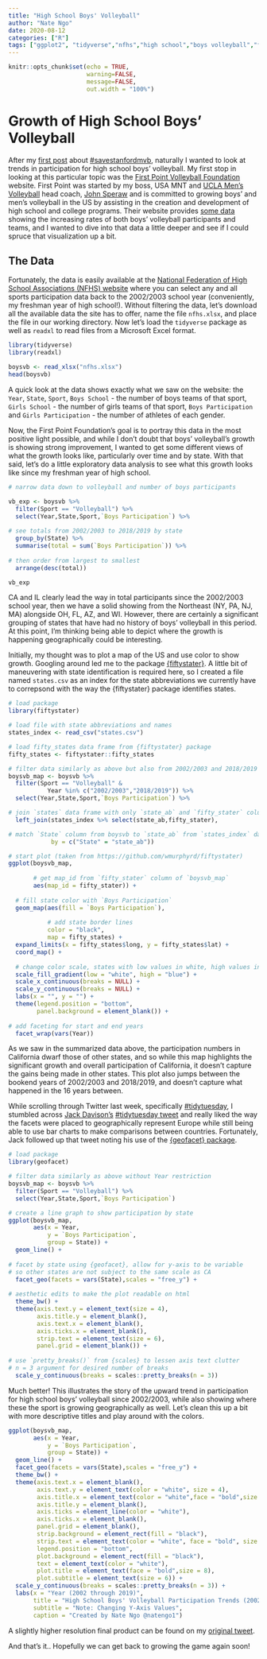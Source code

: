 ```yaml
---
title: "High School Boys' Volleyball"
author: "Nate Ngo"
date: 2020-08-12
categories: ["R"]
tags: ["ggplot2", "tidyverse","nfhs","high school","boys volleyball","first point foundation"]
---
```


```r
knitr::opts_chunk$set(echo = TRUE,
                      warning=FALSE,
                      message=FALSE,
                      out.width = "100%")
```

# Growth of High School Boys' Volleyball

After my [first post](https://volleyviz.netlify.app/post/intropost/) about [#savestanfordmvb](https://www.change.org/p/stanford-university-reinstate-the-stanford-men-s-volleyball-program?utm_content=cl_sharecopy_23354124_en-US%3A4&recruiter=1129383434&utm_source=share_petition&utm_medium=copylink&utm_campaign=share_petition), naturally I wanted to look at trends in participation for high school boys' volleyball. My first stop in looking at this particular topic was the [First Point Volleyball Foundation](http://firstpointvolleyball.com/sample-page/) website. First Point was started by my boss, USA MNT and [UCLA Men's Volleyball](https://twitter.com/uclamvb) head coach, [John Speraw](https://twitter.com/johnsperaw) and is committed to growing boys' and men's volleyball in the US by assisting in the creation and development of high school and college programs. Their website provides [some data](http://firstpointvolleyball.com/boys-volleyball/) showing the increasing rates of both boys' volleyball participants and teams, and I wanted to dive into that data a little deeper and see if I could spruce that visualization up a bit. 

## The Data

Fortunately, the data is easily available at the [National Federation of High School Associations (NFHS) website](https://members.nfhs.org/participation_statistics) where you can select any and all sports participation data back to the 2002/2003 school year (conveniently, my freshman year of high school!). Without filtering the data, let's download all the available data the site has to offer, name the file `nfhs.xlsx`, and place the file in our working directory. Now let's load the `tidyverse` package as well as `readxl` to read files from a Microsoft Excel format.

```r

library(tidyverse)
library(readxl)

boysvb <- read_xlsx("nfhs.xlsx")
head(boysvb)

```

A quick look at the data shows exactly what we saw on the website: the `Year`, `State`, `Sport`, `Boys School` - the number of boys teams of that sport, `Girls School` - the number of girls teams of that sport, `Boys Participation` and `Girls Participation` - the number of athletes of each gender.

Now, the First Point Foundation's goal is to portray this data in the most positive light possible, and while I don't doubt that boys' volleyball's growth is showing strong improvement, I wanted to get some different views of what the growth looks like, particularly over time and by state. With that said, let's do a little exploratory data analysis to see what this growth looks like since my freshman year of high school.

```r

# narrow data down to volleyball and number of boys participants

vb_exp <- boysvb %>%
  filter(Sport == "Volleyball") %>%
  select(Year,State,Sport,`Boys Participation`) %>%
  
# see totals from 2002/2003 to 2018/2019 by state
  group_by(State) %>%
  summarise(total = sum(`Boys Participation`)) %>%
  
# then order from largest to smallest
  arrange(desc(total))

vb_exp

```

CA and IL clearly lead the way in total participants since the 2002/2003 school year, then we have a solid showing from the Northeast (NY, PA, NJ, MA) alongside OH, FL, AZ, and WI. However, there are certainly a significant grouping of states that have had no history of boys' volleyball in this period. At this point, I'm thinking being able to depict where the growth is happening geographically could be interesting. 

Initially, my thought was to plot a map of the US and use color to show growth. Googling around led me to the package [{fiftystater}](https://github.com/wmurphyrd/fiftystater). A little bit of maneuvering with state identification is required here, so I created a file named `states.csv` as an index for the state abbreviations we currently have to correpsond with the way the {fiftystater} package identifies states.

```r

# load package
library(fiftystater)

# load file with state abbreviations and names
states_index <- read_csv("states.csv")

# load fifty_states data frame from {fiftystater} package
fifty_states <- fiftystater::fifty_states

# filter data similarly as above but also from 2002/2003 and 2018/2019 only
boysvb_map <- boysvb %>%
  filter(Sport == "Volleyball" & 
           Year %in% c("2002/2003","2018/2019")) %>%
  select(Year,State,Sport,`Boys Participation`) %>%

# join `states` data frame with only `state_ab` and `fifty_stater` columns
  left_join(states_index %>% select(state_ab,fifty_stater),

# match `State` column from boysvb to `state_ab` from `states_index` data frame
            by = c("State" = "state_ab"))

# start plot (taken from https://github.com/wmurphyrd/fiftystater)
ggplot(boysvb_map,
       
       # get map_id from `fifty_stater` column of `boysvb_map`
       aes(map_id = fifty_stater)) + 
  
  # fill state color with `Boys Participation`
  geom_map(aes(fill = `Boys Participation`),
           
           # add state border lines
           color = "black",
           map = fifty_states) + 
  expand_limits(x = fifty_states$long, y = fifty_states$lat) +
  coord_map() +
  
  # change color scale, states with low values in white, high values in blue
  scale_fill_gradient(low = "white", high = "blue") +
  scale_x_continuous(breaks = NULL) + 
  scale_y_continuous(breaks = NULL) +
  labs(x = "", y = "") +
  theme(legend.position = "bottom", 
        panel.background = element_blank()) +
  
# add faceting for start and end years
  facet_wrap(vars(Year))

```

As we saw in the summarized data above, the participation numbers in California dwarf those of other states, and so while this map highlights the significant growth and overall participation of California, it doesn't capture the gains being made in other states. This plot also jumps between the bookend years of 2002/2003 and 2018/2019, and doesn't capture what happened in the 16 years between.

While scrolling through Twitter last week, specifically [#tidytuesday](https://twitter.com/search?q=%23TidyTuesday&src=recent_search_click), I stumbled across [Jack Davison's](https://twitter.com/jdavison_) [#tidytuesday tweet](https://twitter.com/JDavison_/status/1290403890676940801?s=20) and really liked the way the facets were placed to geographically represent Europe while still being able to use bar charts to make comparisons between countries. Fortunately, Jack followed up that tweet noting his use of the [{geofacet} package](https://hafen.github.io/geofacet/). 

```r

# load package
library(geofacet)

# filter data similarly as above without Year restriction
boysvb_map <- boysvb %>%
  filter(Sport == "Volleyball") %>%
  select(Year,State,Sport,`Boys Participation`)

# create a line graph to show participation by state
ggplot(boysvb_map,
       aes(x = Year,
           y = `Boys Participation`,
           group = State)) +
  geom_line() +
  
# facet by state using {geofacet}, allow for y-axis to be variable
# so other states are not subject to the same scale as CA
  facet_geo(facets = vars(State),scales = "free_y") +
  
# aesthetic edits to make the plot readable on html
  theme_bw() +
  theme(axis.text.y = element_text(size = 4),
        axis.title.y = element_blank(),
        axis.text.x = element_blank(),
        axis.ticks.x = element_blank(),
        strip.text = element_text(size = 6),
        panel.grid = element_blank()) +
  
# use `pretty_breaks()` from {scales} to lessen axis text clutter
# n = 3 argument for desired number of breaks
  scale_y_continuous(breaks = scales::pretty_breaks(n = 3))
```

Much better! This illustrates the story of the upward trend in participation for high school boys' volleyball since 2002/2003, while also showing where these the sport is growing geographically as well. Let's clean this up a bit with more descriptive titles and play around with the colors.


```r

ggplot(boysvb_map,
       aes(x = Year,
           y = `Boys Participation`,
           group = State)) +
  geom_line() +
  facet_geo(facets = vars(State),scales = "free_y") +
  theme_bw() +
  theme(axis.text.x = element_blank(),
        axis.text.y = element_text(color = "white", size = 4),
        axis.title.x = element_text(color = "white",face = "bold",size = 6),
        axis.title.y = element_blank(),
        axis.ticks = element_line(color = "white"),
        axis.ticks.x = element_blank(),
        panel.grid = element_blank(),
        strip.background = element_rect(fill = "black"),
        strip.text = element_text(color = "white", face = "bold", size = 6),
        legend.position = "bottom",
        plot.background = element_rect(fill = "black"),
        text = element_text(color = "white"),
        plot.title = element_text(face = "bold",size = 8),
        plot.subtitle = element_text(size = 6)) +
  scale_y_continuous(breaks = scales::pretty_breaks(n = 3)) +
  labs(x = "Year (2002 through 2019)",
       title = "High School Boys' Volleyball Participation Trends (2002 to 2019)",
       subtitle = "Note: Changing Y-Axis Values",
       caption = "Created by Nate Ngo @natengo1")

```

A slightly higher resolution final product can be found on my [original tweet](https://twitter.com/NateNgo1/status/1291916660526309377?s=20).

And that's it.. Hopefully we can get back to growing the game again soon!